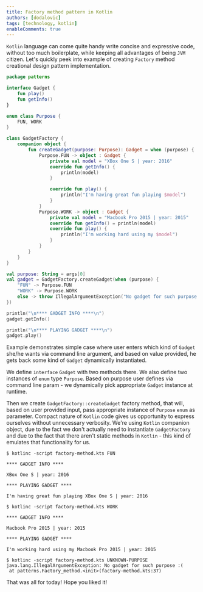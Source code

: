 ```yaml
---
title: Factory method pattern in Kotlin
authors: [dodalovic]
tags: [technology, kotlin]
enableComments: true
---
```


`Kotlin` language can come quite handy write concise and expressive code, without too much boilerplate, while keeping all advantages of being `JVM` citizen. Let's quickly peek
into example of creating `Factory` method creational design pattern implementation.

<!--truncate-->

```kotlin
package patterns

interface Gadget {
    fun play()
    fun getInfo()
}

enum class Purpose {
    FUN, WORK
}

class GadgetFactory {
    companion object {
        fun createGadget(purpose: Purpose): Gadget = when (purpose) {
            Purpose.FUN -> object : Gadget {
                private val model = "XBox One S | year: 2016"
                override fun getInfo() {
                    println(model)
                }

                override fun play() {
                    println("I'm having great fun playing $model")
                }
            }
            Purpose.WORK -> object : Gadget {
                private val model = "Macbook Pro 2015 | year: 2015"
                override fun getInfo() = println(model)
                override fun play() {
                    println("I'm working hard using my $model")
                }
            }
        }
    }
}

val purpose: String = args[0]
val gadget = GadgetFactory.createGadget(when (purpose) {
    "FUN" -> Purpose.FUN
    "WORK" -> Purpose.WORK
    else -> throw IllegalArgumentException("No gadget for such purpose :(")
})

println("\n**** GADGET INFO ****\n")
gadget.getInfo()

println("\n**** PLAYING GADGET ****\n")
gadget.play()

```

Example demonstrates simple case where user enters which kind of `Gadget` she/he wants via command line argument, and based on value provided, he gets back some kind of `Gadget` dynamically instantiated.

We define `interface` `Gadget` with two methods there. We also define two instances of `enum` type `Purpose`. Based on purpose user defines via command line param - we dynamically pick appropriate `Gadget` instance at runtime.

Then we create `GadgetFactory::createGadget` factory method, that will, based on user provided input, pass appropriate instance of `Purpose` `enum` as parameter.
Compact nature of `Kotlin` code gives us opportunity to express ourselves without unnecessary verbosity. We're using `Kotlin` companion object, due to the fact we don't
actually need to instantiate `GadgetFactory` and due to the fact that there aren't static methods in `Kotlin` - this kind of emulates that functionality for us.

```console
$ kotlinc -script factory-method.kts FUN

**** GADGET INFO ****

XBox One S | year: 2016

**** PLAYING GADGET ****

I'm having great fun playing XBox One S | year: 2016

$ kotlinc -script factory-method.kts WORK

**** GADGET INFO ****

Macbook Pro 2015 | year: 2015

**** PLAYING GADGET ****

I'm working hard using my Macbook Pro 2015 | year: 2015

$ kotlinc -script factory-method.kts UNKNOWN-PURPOSE
java.lang.IllegalArgumentException: No gadget for such purpose :(
 at patterns.Factory_method.<init>(factory-method.kts:37)
```

That was all for today! Hope you liked it!

